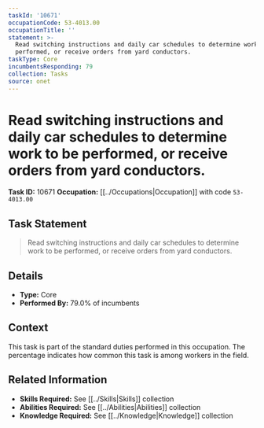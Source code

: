 ```yaml
---
taskId: '10671'
occupationCode: 53-4013.00
occupationTitle: ''
statement: >-
  Read switching instructions and daily car schedules to determine work to be
  performed, or receive orders from yard conductors.
taskType: Core
incumbentsResponding: 79
collection: Tasks
source: onet
---
```

# Read switching instructions and daily car schedules to determine work to be performed, or receive orders from yard conductors.

**Task ID:** 10671
**Occupation:** [[../Occupations|Occupation]] with code `53-4013.00`

## Task Statement

> Read switching instructions and daily car schedules to determine work to be performed, or receive orders from yard conductors.

## Details

- **Type:** Core
- **Performed By:** 79.0% of incumbents

## Context

This task is part of the standard duties performed in this occupation. The percentage indicates how common this task is among workers in the field.

## Related Information

- **Skills Required:** See [[../Skills|Skills]] collection
- **Abilities Required:** See [[../Abilities|Abilities]] collection
- **Knowledge Required:** See [[../Knowledge|Knowledge]] collection
